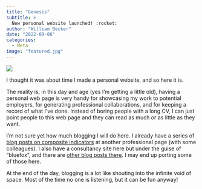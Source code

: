 ```yaml
---
title: "Genesis"
subtitle: >
  New personal website launched! :rocket:
author: "William Becker"
date: "2022-09-08"
categories: 
  - Meta
image: "featured.jpg"
---
```


![](featured.jpg)

I thought it was about time I made a personal website, and so here it is.

The reality is, in this day and age (yes I'm getting a little old), having a personal web page is very handy for showcasing my work to potential employers, for generating professional collaborations, and for keeping a record of what I've done. Instead of boring people with a long CV, I can just point people to this web page and they can read as much or as little as they want.

I'm not sure yet how much blogging I will do here. I already have a series of [blog posts on composite indicators](https://compositeindicators.com/blog/) at another professional page (with some colleagues). I also have a consultancy site here but under the guise of "bluefox", and there are [other blog posts there](https://www.bluefoxdata.eu/blog/). I may end up porting some of those here.

At the end of the day, blogging is a lot like shouting into the infinite void of space. Most of the time no one is listening, but it can be fun anyway!
